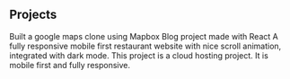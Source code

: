 ## Projects 


<ProjectCard title="Google Maps clone" link="https://github.com/S-Solomon/googlemapsclone" bg="linear-gradient(to right, #de6161 0%, #2657eb 100%)">
Built a google maps clone using Mapbox
</ProjectCard>

<ProjectCard title="React Dojo" link="https://github.com/S-Solomon/react-dojo" bg="linear-gradient(to right, #FFAFBD 0%, #ffe000 100%)">
Blog project made with React
</ProjectCard>

<ProjectCard title="Tasty Restaurant" link="https://tastysite.netlify.app/" bg="linear-gradient(to right, #BA8B02 0%, #181818 100%)">
A fully responsive mobile first restaurant website with nice scroll animation, integrated with dark mode.
</ProjectCard>

<ProjectCard title="Freiheit" link="https://lorukicloudsite.netlify.app/" bg="linear-gradient(to right, #13547a 0%, #80d0c7 100%)">
This project is a cloud hosting project. It is mobile first and fully responsive.
</ProjectCard>
